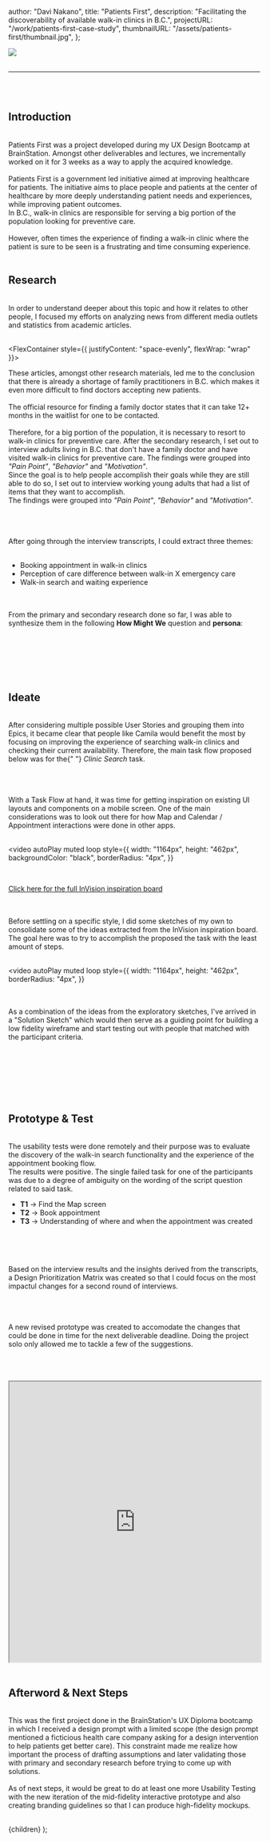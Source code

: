 
  author: "Davi Nakano",
  title: "Patients First",
  description:
    "Facilitating the discoverability of available walk-in clinics in B.C.",
  projectURL: "/work/patients-first-case-study",
  thumbnailURL: "/assets/patients-first/thumbnail.jpg",
};

<Image src="/assets/patients-first/banner.jpg" width={1100} height={410} />

<br />
<br />

<ProjectSummary
  role="UX Researcher, UX Designer"
  process="Ideate, Empathize, Prototype, User Test"
  duration="4 Weeks"
  tools="Figma, InVision"
/>

---

<br />
<br />

## Introduction

<br />

<CaseStudyParagraph>
  Patients First was a project developed during my UX Design Bootcamp at
  BrainStation. Amongst other deliverables and lectures, we incrementally worked
  on it for 3 weeks as a way to apply the acquired knowledge. <br />
  <br />
</CaseStudyParagraph>

<CaseStudyParagraph>
  Patients First is a government led initiative aimed at improving healthcare
  for patients. The initiative aims to place people and patients at the center
  of healthcare by more deeply understanding patient needs and experiences,
  while improving patient outcomes.
  <br />
  In B.C., walk-in clinics are responsible for serving a big portion of the
  population looking for preventive care.
  <br />
  <br />
  However, often times the experience of finding a walk-in clinic where the patient
  is sure to be seen is a frustrating and time consuming experience.
</CaseStudyParagraph>

<br />
<br />

## Research

<br />

<CaseStudyParagraph>
  In order to understand deeper about this topic and how it relates to other
  people, I focused my efforts on analyzing news from different media outlets
  and statistics from academic articles.
</CaseStudyParagraph>

<br />
<br />

<FlexContainer style={{ justifyContent: "space-evenly", flexWrap: "wrap" }}>
  <BigStats
    title="24,546"
    description="people moved to B.C. in the first two quarters of 2021"
    sourceURL="https://dailyhive.com/vancouver/canada-interprovincial-migration-statistics-october-2021"
  />
  <BigStats
    title="6,943"
    description="currently active family practitioners"
    sourceURL="https://www.cpsbc.ca/files/pdf/2020-21-Annual-Report.pdf"
  />
</FlexContainer>

<CaseStudyParagraph>
  These articles, amongst other research materials, led me to the conclusion
  that there is already a shortage of family practitioners in B.C. which makes
  it even more difficult to find doctors accepting new patients.
  <br />
  <br />
  The official resource for finding a family doctor states that it can take 12+ months
  in the waitlist for one to be contacted.
  <br />
  <br />
  Therefore, for a big portion of the population, it is necessary to resort to
  walk-in clinics for preventive care. After the secondary research, I set out
  to interview adults living in B.C. that don't have a family doctor and have
  visited walk-in clinics for preventive care. The findings were grouped into
  <i>"Pain Point"</i>, <i>"Behavior"</i> and <i>"Motivation"</i>.
</CaseStudyParagraph>

<br />

<CaseStudyParagraph>
  Since the goal is to help people accomplish their goals while they are still
  able to do so, I set out to interview working young adults that had a list of
  items that they want to accomplish. <br /> The findings were grouped into
  <i>"Pain Point"</i>, <i>"Behavior"</i> and <i>"Motivation"</i>.
</CaseStudyParagraph>

<br />
<br />

<CaseStudyImage
  src="/assets/patients-first/interview-post-its.jpg"
  width={1856}
  height={745}
/>

<br />
<br />

<CaseStudyParagraph>
  After going through the interview transcripts, I could extract three themes:
</CaseStudyParagraph>

<br />
<br />

- Booking appointment in walk-in clinics
- Perception of care difference between walk-in X emergency care
- Walk-in search and waiting experience

<br />
<br />

<CaseStudyParagraph>
  From the primary and secondary research done so far, I was able to synthesize
  them in the following <b>How Might We</b> question and <b>persona</b>:
</CaseStudyParagraph>

<br />
<br />

<BigImpactulText text="How might we improve the access to quality walk-in clinic experiences for the adult population of B.C. that don’t yet have a family doctor when seeking for preventive care?" />

<br />
<br />

<CaseStudyImage
  src="/assets/patients-first/persona.jpg"
  width={924}
  height={520}
/>

<br />
<br />

## Ideate

<br />

<CaseStudyParagraph>
  After considering multiple possible User Stories and grouping them into Epics,
  it became clear that people like Camila would benefit the most by focusing on
  improving the experience of searching walk-in clinics and checking their
  current availability. Therefore, the main task flow proposed below was for the{" "}
  <i>Clinic Search</i> task.
</CaseStudyParagraph>

<br />
<br />

<CaseStudyImage
  src="/assets/patients-first/task-flow.jpg"
  width={1920}
  height={1080}
/>

<br />
<br />

<CaseStudyParagraph>
  With a Task Flow at hand, it was time for getting inspiration on existing UI
  layouts and components on a mobile screen. One of the main considerations was
  to look out there for how Map and Calendar / Appointment interactions were
  done in other apps.
</CaseStudyParagraph>

<br />
<br />

<video
  autoPlay
  muted
  loop
  style={{
    width: "1164px",
    height: "462px",
    backgroundColor: "black",
    borderRadius: "4px",
  }}
>
  <source src="https://res.cloudinary.com/jammingtogether/video/upload/v1642716937/patients-first-moodboard_1.mp4" />
</video>

<br />

<p style={{ textAlign: "center" }}>
  <a
    href="https://projects.invisionapp.com/boards/QE435TLGNBK/"
    rel="noreferrer"
    target="_blank"
  >
    Click here for the full InVision inspiration board
  </a>
</p>

<br />
<br />

<CaseStudyParagraph>
  Before settling on a specific style, I did some sketches of my own to
  consolidate some of the ideas extracted from the InVision inspiration board.
  The goal here was to try to accomplish the proposed the task with the least
  amount of steps.
</CaseStudyParagraph>

<br />
<br />

<video
  autoPlay
  muted
  loop
  style={{
    width: "1164px",
    height: "462px",
    borderRadius: "4px",
  }}
>
  <source src="https://res.cloudinary.com/jammingtogether/video/upload/v1642717850/patients-first-exploratory-sketches.mp4" />
</video>

<br />
<br />

<CaseStudyParagraph>
  As a combination of the ideas from the exploratory sketches, I've arrived in a
  "Solution Sketch" which would then serve as a guiding point for building a low
  fidelity wireframe and start testing out with people that matched with the
  participant criteria.
</CaseStudyParagraph>

<br />
<br />

<CaseStudyImage
  src="/assets/patients-first/solution-sketches.jpg"
  width={1049}
  height={787}
/>

<br />
<br />

<CaseStudyImage
  src="/assets/patients-first/prototype-1.jpg"
  width={1782}
  height={1692}
/>

<br />
<br />

## Prototype & Test

<br />

<CaseStudyParagraph>
  The usability tests were done remotely and their purpose was to evaluate the
  discovery of the walk-in search functionality and the experience of the
  appointment booking flow.
  <br />
  The results were positive. The single failed task for one of the participants
  was due to a degree of ambiguity on the wording of the script question related
  to said task.
</CaseStudyParagraph>

<br />

- **T1** -> Find the Map screen
- **T2** -> Book appointment
- **T3** -> Understanding of where and when the appointment was created

<br />

<CaseStudyImage
  src="/assets/patients-first/interview-results-1.jpg"
  width={1100}
  height={562}
/>

<br />
<br />

<CaseStudyParagraph>
  Based on the interview results and the insights derived from the transcripts,
  a Design Prioritization Matrix was created so that I could focus on the most
  impactul changes for a second round of interviews.
</CaseStudyParagraph>

<br />
<br />

<CaseStudyImage
  src="/assets/patients-first/design-prioritization.jpg"
  width={1920}
  height={1080}
/>

<br />
<br />

<CaseStudyParagraph>
  A new revised prototype was created to accomodate the changes that could be
  done in time for the next deliverable deadline. Doing the project solo only
  allowed me to tackle a few of the suggestions.
</CaseStudyParagraph>

<br />
<br />

<CaseStudyImage
  src="/assets/patients-first/prototype-2.jpg"
  width={1044}
  height={868}
/>

<br />
<br />

<iframe
  style={{ border: "1px solid rgba(0, 0, 0, 0.1);" }}
  width="100%"
  height="562"
  src="https://www.figma.com/embed?embed_host=share&url=https%3A%2F%2Fwww.figma.com%2Fproto%2FIsM0oRiMxporrUDn0tJm2X%2F%255BUnit-2-Part-3%255D-Medium-Fidelity-Prototype%3Fnode-id%3D85%253A767%26scaling%3Dscale-down%26page-id%3D82%253A766%26starting-point-node-id%3D85%253A767%26hotspot-hints%3D0"
  allowfullscreen
></iframe>

<br />
<br />

## Afterword & Next Steps

<br />

<CaseStudyParagraph>
  This was the first project done in the BrainStation's UX Diploma bootcamp in
  which I received a design prompt with a limited scope (the design prompt
  mentioned a ficticious health care company asking for a design intervention to
  help patients get better care). This constraint made me realize how important
  the process of drafting assumptions and later validating those with primary
  and secondary research before trying to come up with solutions.
  <br />
  <br />
  As of next steps, it would be great to do at least one more Usability Testing with
  the new iteration of the mid-fidelity interactive prototype and also creating branding
  guidelines so that I can produce high-fidelity mockups.
</CaseStudyParagraph>

<br />
<br />

  <CaseStudyLayout meta={meta}>{children}</CaseStudyLayout>
);
